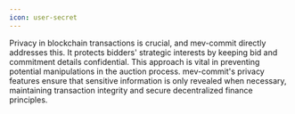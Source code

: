```yaml
---
icon: user-secret
---
```


Privacy in blockchain transactions is crucial, and mev-commit directly addresses this. It protects bidders' strategic interests by keeping bid and commitment details confidential. This approach is vital in preventing potential manipulations in the auction process. mev-commit's privacy features ensure that sensitive information is only revealed when necessary, maintaining transaction integrity and secure decentralized finance principles.

